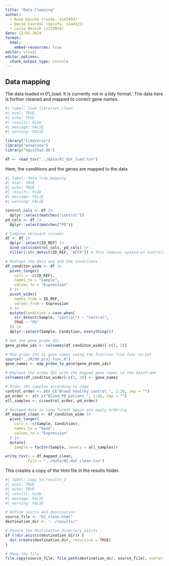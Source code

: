 ```yaml
---
title: "Data Cleaning"
author: 
  - Rune Daucke (runda, s165493)
  - David Faurdal (dalofa, s144523)
  - Luisa Weisch (s233028)
date: 12/02-2024
format:
  html:
    embed-resources: true
editor: visual
editor_options: 
  chunk_output_type: console
---
```


## Data mapping

The data loaded in 01_load. It is currently not in a tidy format.' The data here is further cleaned and mapped to correct gene names.

```r
#| label: load_libraries_clean
#| eval: TRUE
#| echo: TRUE
#| results: hide
#| message: FALSE
#| warning: FALSE

library("tidyverse")
library("annotate")
library("hgu133a2.db")

df <- read_tsv("../data/01_dat_load.tsv")
```

Here, the conditions and the genes are mapped to the data

```r
#| label: data_tidy_mapping
#| eval: TRUE
#| echo: TRUE
#| results: hide
#| message: FALSE
#| warning: FALSE

control_cols <- df |> 
  dplyr::select(matches("control"))
pd_cols <- df |> 
  dplyr::select(matches("PD"))

# Combine relevant columns
df <- df |> 
  dplyr::select(ID_REF) |>   
  bind_cols(control_cols, pd_cols) |> 
  filter(!str_detect(ID_REF, "AFFX")) # This removes spiked-in controls

# Reshape the data and add the conditions
df_conditon_wide <- df |> 
  pivot_longer(
    cols = -c(ID_REF),
    names_to = "Sample",
    values_to = "Expression"
  ) |> 
  pivot_wider(
    names_from = ID_REF,
    values_from = Expression
  ) |> 
  mutate(Condition = case_when(
    str_detect(Sample, "control") ~ "Control",
    TRUE ~ "PD"
  )) |> 
  dplyr::select(Sample, Condition, everything())

# Get the gene probe IDs
gene_probe_ids <- colnames(df_conditon_wide)[-c(1, 2)]

# Map probe IDs to gene names using the function from func script
source("../R/99_proj_func.R") 
gene_names <- map_probe_to_gene(gene_probe_ids)

# Replace the probe IDs with the mapped gene names in the dataframe
colnames(df_conditon_wide)[-c(1, 2)] <- gene_names

# Order the samples according to name
control_order <- str_c("Blood_healthy_control_", 1:20, sep = "")
pd_order <- str_c("Blood_PD_patient_", 1:41, sep = "")
all_samples <- c(control_order, pd_order)

# Reshape data to long format again and apply ordering
df_mapped_clean <- df_conditon_wide |> 
  pivot_longer(
    cols = -c(Sample, Condition),
    names_to = "Gene",
    values_to = "Expression"
  ) |> 
  mutate(
    Sample = factor(Sample, levels = all_samples))

write_tsv(x = df_mapped_clean,
          file = "../data/02_dat_clean.tsv")
```

This creates a copy of the html file in the results folder.

```r
#| label: copy_to_results_2
#| eval: TRUE
#| echo: TRUE
#| results: hide
#| message: FALSE
#| warning: FALSE

# Define source and destination
source_file <- "02_clean.html"
destination_dir <- "../results/"

# Ensure the destination directory exists
if (!dir.exists(destination_dir)) {
  dir.create(destination_dir, recursive = TRUE)
}

# Move the file
file.copy(source_file, file.path(destination_dir, source_file), overwrite = TRUE)
```
